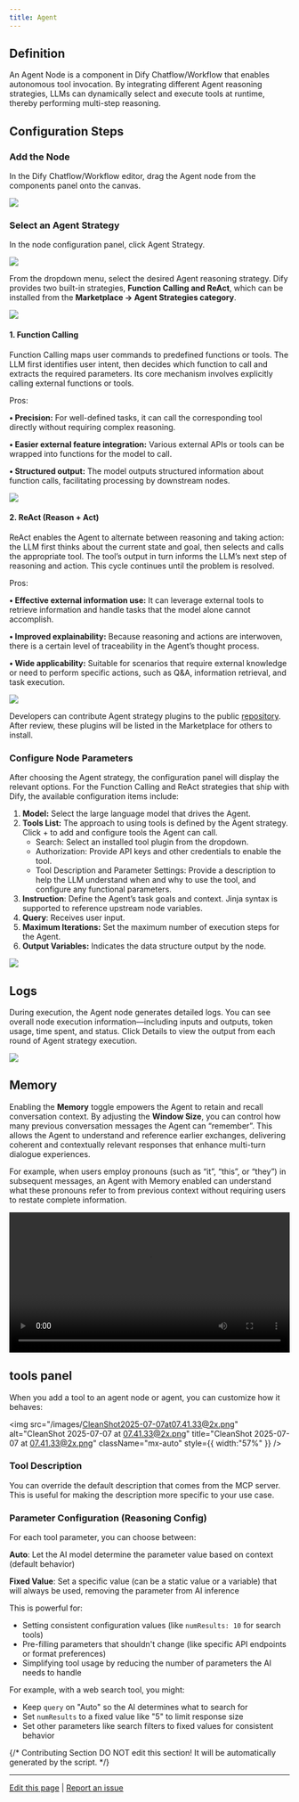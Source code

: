 ```yaml
---
title: Agent
---
```


## Definition

An Agent Node is a component in Dify Chatflow/Workflow that enables autonomous tool invocation. By integrating different Agent reasoning strategies, LLMs can dynamically select and execute tools at runtime, thereby performing multi-step reasoning.

## Configuration Steps

### Add the Node

In the Dify Chatflow/Workflow editor, drag the Agent node from the components panel onto the canvas.

![](https://assets-docs.dify.ai/dify-enterprise-mintlify/en/guides/workflow/node/1f4d803ff68394d507abd3bcc13ba0f3.png)

### Select an Agent Strategy

In the node configuration panel, click Agent Strategy.

![](https://assets-docs.dify.ai/dify-enterprise-mintlify/en/guides/workflow/node/f14082c44462ac03955e41d66ffd4cca.png)

From the dropdown menu, select the desired Agent reasoning strategy. Dify provides two built-in strategies, **Function Calling and ReAct**, which can be installed from the **Marketplace → Agent Strategies category**.

![](https://assets-docs.dify.ai/dify-enterprise-mintlify/en/guides/workflow/node/47e29e5993821b61632af9cdb8392357.png)

#### 1. Function Calling

Function Calling maps user commands to predefined functions or tools. The LLM first identifies user intent, then decides which function to call and extracts the required parameters. Its core mechanism involves explicitly calling external functions or tools.

Pros:

**• Precision:** For well-defined tasks, it can call the corresponding tool directly without requiring complex reasoning.

**• Easier external feature integration:** Various external APIs or tools can be wrapped into functions for the model to call.

**• Structured output:** The model outputs structured information about function calls, facilitating processing by downstream nodes.

![](https://assets-docs.dify.ai/dify-enterprise-mintlify/en/guides/workflow/node/10505cd7c6f0b3ba10161abb88d9e36b.png)

#### 2. ReAct (Reason + Act)

ReAct enables the Agent to alternate between reasoning and taking action: the LLM first thinks about the current state and goal, then selects and calls the appropriate tool. The tool’s output in turn informs the LLM’s next step of reasoning and action. This cycle continues until the problem is resolved.

Pros:

**• Effective external information use:** It can leverage external tools to retrieve information and handle tasks that the model alone cannot accomplish.

**• Improved explainability:** Because reasoning and actions are interwoven, there is a certain level of traceability in the Agent’s thought process.

**• Wide applicability:** Suitable for scenarios that require external knowledge or need to perform specific actions, such as Q\&A, information retrieval, and task execution.

![](https://assets-docs.dify.ai/dify-enterprise-mintlify/en/guides/workflow/node/60fa430029e509ac1a609c72fd04c413.png)

Developers can contribute Agent strategy plugins to the public [repository](https://github.com/langgenius/dify-plugins). After review, these plugins will be listed in the Marketplace for others to install.

### Configure Node Parameters

After choosing the Agent strategy, the configuration panel will display the relevant options. For the Function Calling and ReAct strategies that ship with Dify, the available configuration items include:

1. **Model:** Select the large language model that drives the Agent.
2. **Tools List:** The approach to using tools is defined by the Agent strategy. Click + to add and configure tools the Agent can call.
   * Search: Select an installed tool plugin from the dropdown.
   * Authorization: Provide API keys and other credentials to enable the tool.
   * Tool Description and Parameter Settings: Provide a description to help the LLM understand when and why to use the tool, and configure any functional parameters.
3. **Instruction**: Define the Agent’s task goals and context. Jinja syntax is supported to reference upstream node variables.
4. **Query**: Receives user input.
5. **Maximum Iterations:** Set the maximum number of execution steps for the Agent.
6. **Output Variables:** Indicates the data structure output by the node.

![](https://assets-docs.dify.ai/dify-enterprise-mintlify/en/guides/workflow/node/54c8e4f0eaa7379bd8c1b5ac6305b326.png)

## Logs

During execution, the Agent node generates detailed logs. You can see overall node execution information—including inputs and outputs, token usage, time spent, and status. Click Details to view the output from each round of Agent strategy execution.

![](https://assets-docs.dify.ai/dify-enterprise-mintlify/en/guides/workflow/node/0120d3d0e63f5b59ec9d279a38c970ef.png)

## Memory

Enabling the **Memory** toggle empowers the Agent to retain and recall conversation context. By adjusting the **Window Size**, you can control how many previous conversation messages the Agent can “remember”. This allows the Agent to understand and reference earlier exchanges, delivering coherent and contextually relevant responses that enhance multi-turn dialogue experiences.

For example, when users employ pronouns (such as “it”, “this”, or “they”) in subsequent messages, an Agent with Memory enabled can understand what these pronouns refer to from previous context without requiring users to restate complete information.

<video controls src="https://assets-docs.dify.ai/2025/04/1801b96763eb8f22f1e2158645897885.mp4" width="100%"></video>

## tools panel

When you add a tool to an agent node or agent, you can customize how it behaves:

<img
  src="/images/CleanShot2025-07-07at07.41.33@2x.png"
  alt="CleanShot 2025-07-07 at 07.41.33@2x.png"
  title="CleanShot 2025-07-07 at 07.41.33@2x.png"
  className="mx-auto"
  style={{ width:"57%" }}
/>

### Tool Description

You can override the default description that comes from the MCP server. This is useful for making the description more specific to your use case.

### Parameter Configuration (Reasoning Config)

For each tool parameter, you can choose between:

**Auto**: Let the AI model determine the parameter value based on context (default behavior)

**Fixed Value**: Set a specific value (can be a static value or a variable) that will always be used, removing the parameter from AI inference

This is powerful for:

- Setting consistent configuration values (like `numResults: 10` for search tools)
- Pre-filling parameters that shouldn't change (like specific API endpoints or format preferences)
- Simplifying tool usage by reducing the number of parameters the AI needs to handle

For example, with a web search tool, you might:

- Keep `query` on "Auto" so the AI determines what to search for
- Set `numResults` to a fixed value like "5" to limit response size
- Set other parameters like search filters to fixed values for consistent behavior

{/*
Contributing Section
DO NOT edit this section!
It will be automatically generated by the script.
*/}

---

[Edit this page](https://github.com/langgenius/dify-docs/edit/main/en/guides/workflow/node/agent.mdx) | [Report an issue](https://github.com/langgenius/dify-docs/issues/new?template=docs.yml)

